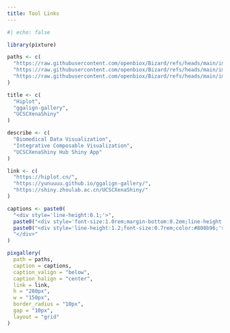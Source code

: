 ```yaml
---
title: Tool Links
---
```


```r
#| echo: false

library(pixture)

paths <- c(
  "https://raw.githubusercontent.com/openbiox/Bizard/refs/heads/main/images/ToolLinks/Hiplot.png",
  "https://raw.githubusercontent.com/openbiox/Bizard/refs/heads/main/images/ToolLinks/ggalign.png",
  "https://raw.githubusercontent.com/openbiox/Bizard/refs/heads/main/images/ToolLinks/UCSCXenaShiny.png"
)

title <- c(
  "Hiplot",
  "ggalign-gallery",
  "UCSCXenaShiny"
)

describe <- c(
  "Biomedical Data Visualization",
  "Integrative Composable Visualization",
  "UCSCXenaShiny Hub Shiny App"
)

link <- c(
  "https://hiplot.cn/",
  "https://yunuuuu.github.io/ggalign-gallery/",
  "https://shiny.zhoulab.ac.cn/UCSCXenaShiny/"
)

captions <- paste0(
  "<div style='line-height:0.1;'>",
  paste0("<div style='font-size:1.0rem;margin-bottom:0.2em;line-height:1;color:#34495e;'><b>", title, "</b></div>"),
  paste0("<div style='line-height:1.2;font-size:0.7rem;color:#808b96;'>", describe, "</div>"),
  "</div>"
)

pixgallery(
  path = paths,
  caption = captions,
  caption_valign = "below",
  caption_halign = "center",
  link = link,
  h = "280px",
  w = "150px", 
  border_radius = "10px",
  gap = "10px",
  layout = "grid"
)
```


